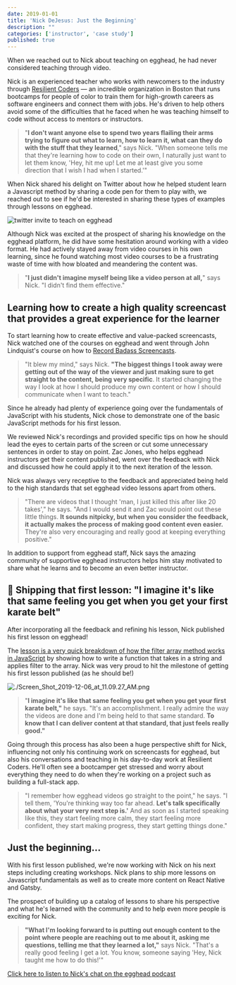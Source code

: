 ```yaml
---
date: 2019-01-01
title: 'Nick DeJesus: Just the Beginning'
description: ""
categories: ['instructor', 'case study']
published: true
---
```



When we reached out to Nick about teaching on egghead, he had never considered teaching through video. 

Nick is an experienced teacher who works with newcomers to the industry through [Resilient Coders](http://www.resilientcoders.org) —  an incredible organization in Boston that runs bootcamps for people of color to train them for high-growth careers as software engineers and connect them with jobs. He's driven to help others avoid some of the difficulties that he faced when he was teaching himself to code without access to mentors or instructors. 

> "**I don't want anyone else to spend two years flailing their arms trying to figure out what to learn, how to learn it, what can they do with the stuff that they learned**," says Nick. "When someone tells me that they're learning how to code on their own, I naturally just want to let them know, 'Hey, hit me up! Let me at least give you some direction that I wish I had when I started.'"

When Nick shared his delight on Twitter about how he helped student learn a Javascript method by sharing a code pen for them to play with, we reached out to see if he'd be interested in  sharing these types of examples through lessons on egghead. 

![twitter invite to teach on egghead](./Screen_Shot_2019-12-06_at_10.21.46_AM.png)

Although Nick was excited at the prospect of sharing his knowledge on the egghead platform, he did have some hesitation around working with a video format. He had actively stayed away from video courses in his own learning, since he found watching most video courses to be a frustrating waste of time with how bloated and meandering the content was. 

> "**I just didn't imagine myself being like a video person at all,**" says Nick. "I didn't find them effective."

## Learning how to create a high quality screencast that provides a great experience for the learner

To start learning how to create effective and value-packed screencasts, Nick watched one of the courses on egghead and went through John Lindquist's course on how to [Record Badass Screencasts](https://egghead.io/courses/record-badass-screencasts-for-egghead-io). 

> "It blew my mind," says Nick. **"The biggest things I took away were getting out of the way of the viewer and just making sure to get straight to the content, being very specific**. It started changing the way I look at how I should produce my own content or how I should communicate when I want to teach."

Since he already had plenty of experience going over the fundamentals of JavaScript with his students, Nick chose to demonstrate one of the basic JavaScript methods for his first lesson. 

We reviewed Nick's recordings and provided specific tips on how he should lead the eyes to certain parts of the screen or cut some unnecessary sentences in order to stay on point. Zac Jones, who helps egghead instructors get their content published, went over the feedback with Nick and discussed how he could apply it to the next iteration of the lesson. 

Nick was always very receptive to the feedback and appreciated being held to the high standards that set egghead video lessons apart from others. 

> "There are videos that I thought 'man, I just killed this after like 20 takes'," he says. "And I would send it and Zac would point out these little things. **It sounds nitpicky, but when you consider the feedback, it actually makes the process of making good content even easier.** They're also very encouraging and really good at keeping everything positive."

In addition to support from egghead staff, Nick says the amazing community of supportive egghead instructors helps him stay motivated to share what he learns and to become an even better instructor. 

## 🎉 Shipping that first lesson: "I imagine it's like that same feeling you get when you get your first karate belt"

After incorporating all the feedback and refining his lesson, Nick published his first lesson on egghead! 

The [lesson is a very quick breakdown of how the filter array method works in JavaScript](https://egghead.io/lessons/javascript-filter-strings-with-the-filter-array-method-in-javascript) by showing how to write a function that takes in a string and applies filter to the array. Nick was very proud to hit the milestone of getting his first lesson published (as he should be!) 

![./Screen_Shot_2019-12-06_at_11.09.27_AM.png](./Screen_Shot_2019-12-06_at_11.09.27_AM.png)

> "**I imagine it's like that same feeling you get when you get your first karate belt,"** he says. "It's an accomplishment. I really admire the way the videos are done and I'm being held to that same standard. **To know that I can deliver content at that standard, that just feels really good."**

Going through this process has also been a huge perspective shift for Nick, influencing not only his continuing work on screencasts for egghead, but also his conversations and teaching in his day-to-day work at Resilient Coders. He'll often see a bootcamper get stressed and worry about everything they need to do when they're working on a project such as building a full-stack app. 

> "I remember how egghead videos go straight to the point," he says. "I tell them, 'You're thinking way too far ahead. **Let's talk specifically about what your very next step is.'** And as soon as I started speaking like this, they start feeling more calm, they start feeling more confident, they start making progress, they start getting things done."

## Just the beginning...

With his first lesson published, we're now working with Nick on his next steps including creating workshops. Nick plans to ship more lessons on Javascript fundamentals as well as to create more content on React Native and Gatsby. 

The prospect of building up a catalog of lessons to share his perspective and what he's learned with the community and to help even more people is exciting for Nick. 

> **"What I'm looking forward to is putting out enough content to the point where people are reaching out to me about it, asking me questions, telling me that they learned a lot,"** says Nick. "That's a really good feeling I get a lot. You know, someone saying 'Hey, Nick taught me how to do this!'"

[Click here to listen to Nick's chat on the egghead podcast](https://egghead.io/podcasts/turn-a-side-project-into-a-career-with-nick-dejesus)
